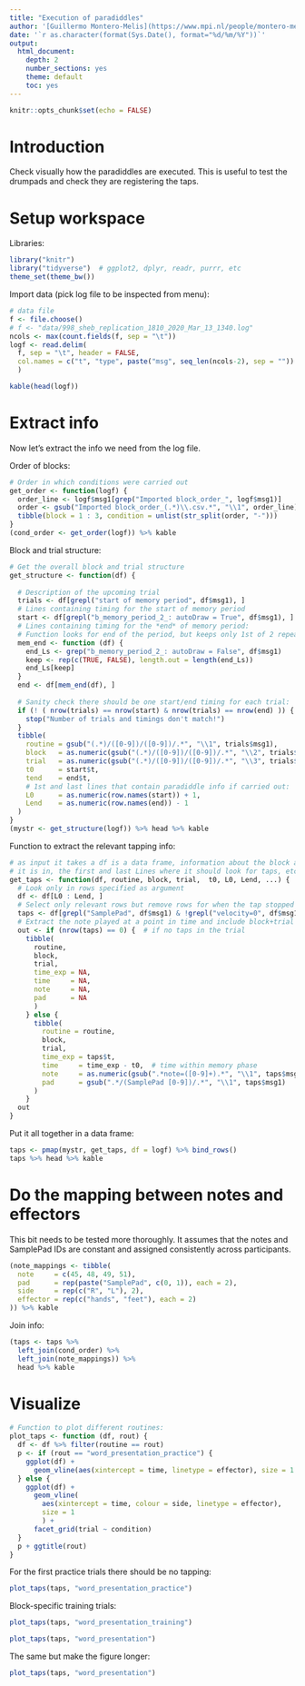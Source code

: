 ```yaml
---
title: "Execution of paradiddles"
author: '[Guillermo Montero-Melis](https://www.mpi.nl/people/montero-melis-guillermo)'
date: '`r as.character(format(Sys.Date(), format="%d/%m/%Y"))`'
output:
  html_document:
    depth: 2
    number_sections: yes
    theme: default
    toc: yes
---
```


```r
knitr::opts_chunk$set(echo = FALSE)
```


Introduction
============

Check visually how the paradiddles are executed. This is useful to test the
drumpads and check they are registering the taps.


Setup workspace
===============

Libraries:

```r
library("knitr")
library("tidyverse")  # ggplot2, dplyr, readr, purrr, etc
theme_set(theme_bw())
```


Import data (pick log file to be inspected from menu):

```r
# data file
f <- file.choose()
# f <- "data/998_sheb_replication_1810_2020_Mar_13_1340.log"
ncols <- max(count.fields(f, sep = "\t"))
logf <- read.delim(
  f, sep = "\t", header = FALSE,
  col.names = c("t", "type", paste("msg", seq_len(ncols-2), sep = ""))
  )
```

```r
kable(head(logf))
```

Extract info
=============

Now let's extract the info we need from the log file.

Order of blocks:

```r
# Order in which conditions were carried out
get_order <- function(logf) {
  order_line <- logf$msg1[grep("Imported block_order_", logf$msg1)]
  order <- gsub("Imported block_order_(.*)\\.csv.*", "\\1", order_line)
  tibble(block = 1 : 3, condition = unlist(str_split(order, "-")))
}
(cond_order <- get_order(logf)) %>% kable
```


Block and trial structure:

```r
# Get the overall block and trial structure
get_structure <- function(df) {
  
  # Description of the upcoming trial
  trials <- df[grepl("start of memory period", df$msg1), ]
  # Lines containing timing for the start of memory period
  start <- df[grepl("b_memory_period_2_: autoDraw = True", df$msg1), ]
  # Lines containing timing for the *end* of memory period:
  # Function looks for end of the period, but keeps only 1st of 2 repeated lines
  mem_end <- function (df) {
    end_Ls <- grep("b_memory_period_2_: autoDraw = False", df$msg1)
    keep <- rep(c(TRUE, FALSE), length.out = length(end_Ls))
    end_Ls[keep]
  }
  end <- df[mem_end(df), ]
  
  # Sanity check there should be one start/end timing for each trial:
  if (! ( nrow(trials) == nrow(start) & nrow(trials) == nrow(end) )) {
    stop("Number of trials and timings don't match!")
  } 
  tibble(
    routine = gsub("(.*)/([0-9])/([0-9])/.*", "\\1", trials$msg1),
    block   = as.numeric(gsub("(.*)/([0-9])/([0-9])/.*", "\\2", trials$msg1)),
    trial   = as.numeric(gsub("(.*)/([0-9])/([0-9])/.*", "\\3", trials$msg1)),
    t0      = start$t,
    tend    = end$t,
    # 1st and last lines that contain paradiddle info if carried out:
    L0      = as.numeric(row.names(start)) + 1,
    Lend    = as.numeric(row.names(end)) - 1
  )
}
(mystr <- get_structure(logf)) %>% head %>% kable
```


Function to extract the relevant tapping info:

```r
# as input it takes a df is a data frame, information about the block and trial
# it is in, the first and last Lines where it should look for taps, etc.
get_taps <- function(df, routine, block, trial,  t0, L0, Lend, ...) {
  # Look only in rows specified as argument
  df <- df[L0 : Lend, ]
  # Select only relevant rows but remove rows for when the tap stopped (velocity=0)
  taps <- df[grepl("SamplePad", df$msg1) & !grepl("velocity=0", df$msg1), ]
  # Extract the note played at a point in time and include block+trial info
  out <- if (nrow(taps) == 0) {  # if no taps in the trial
    tibble(
      routine,
      block,
      trial,
      time_exp = NA,
      time     = NA,
      note     = NA,
      pad      = NA
      )
    } else {
      tibble(
        routine = routine,
        block,
        trial,
        time_exp = taps$t,
        time     = time_exp - t0,  # time within memory phase
        note     = as.numeric(gsub(".*note=([0-9]+).*", "\\1", taps$msg1)),
        pad      = gsub(".*/(SamplePad [0-9])/.*", "\\1", taps$msg1)
      )
    }
  out
}
```


Put it all together in a data frame:

```r
taps <- pmap(mystr, get_taps, df = logf) %>% bind_rows()
taps %>% head %>% kable
```


Do the mapping between notes and effectors
==================================


This bit needs to be tested more thoroughly. It assumes that the notes and
SamplePad IDs are constant and assigned consistently across participants.

```r
(note_mappings <- tibble(
  note     = c(45, 48, 49, 51),
  pad      = rep(paste("SamplePad", c(0, 1)), each = 2),
  side     = rep(c("R", "L"), 2),
  effector = rep(c("hands", "feet"), each = 2)
)) %>% kable
```


Join info:

```r
(taps <- taps %>%
  left_join(cond_order) %>%
  left_join(note_mappings)) %>%
  head %>% kable
```



Visualize
=========

```r
# Function to plot different routines:
plot_taps <- function (df, rout) {
  df <- df %>% filter(routine == rout)
  p <- if (rout == "word_presentation_practice") {
    ggplot(df) +
      geom_vline(aes(xintercept = time, linetype = effector), size = 1.5)
  } else {
    ggplot(df) +
      geom_vline(
        aes(xintercept = time, colour = side, linetype = effector),
        size = 1
        ) +
      facet_grid(trial ~ condition)
  }
  p + ggtitle(rout)
}
```



For the first practice trials there should be no tapping:

```r
plot_taps(taps, "word_presentation_practice")
```


Block-specific training trials:

```r
plot_taps(taps, "word_presentation_training")
```

```r
plot_taps(taps, "word_presentation")
```

The same but make the figure longer:

```r
plot_taps(taps, "word_presentation")
```

